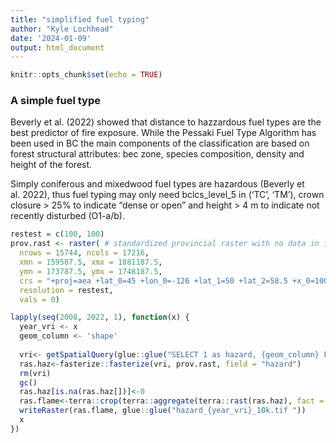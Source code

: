 ```yaml
---
title: "simplified fuel typing"
author: "Kyle Lochhead"
date: '2024-01-09'
output: html_document
---
```


```r
knitr::opts_chunk$set(echo = TRUE)
```

### A simple fuel type
Beverly et al. (2022) showed that distance to hazzardous fuel types are the best predictor of fire exposure. While the Pessaki Fuel Type Algorithm has been used in BC the main components of the classification are based on forest structural attributes: bec zone, species composition, density and height of the forest.

Simply coniferous and mixedwood fuel types are hazardous (Beverly et al. 2022), thus fuel typing may only need  bclcs_level_5 in ('TC', 'TM'), crown closure > 25% to indicate "dense or open" and height > 4 m to indicate not recently disturbed (O1-a/b).

```r
restest = c(100, 100)
prov.rast <- raster( # standardized provincial raster with no data in it
  nrows = 15744, ncols = 17216,
  xmn = 159587.5, xmx = 1881187.5,
  ymn = 173787.5, ymx = 1748187.5,
  crs = "+proj=aea +lat_0=45 +lon_0=-126 +lat_1=50 +lat_2=58.5 +x_0=1000000 +y_0=0 +datum=NAD83 +units=m +no_defs",
  resolution = restest,
  vals = 0)

lapply(seq(2008, 2022, 1), function(x) {
  year_vri <- x
  geom_column <- 'shape'
  
  vri<- getSpatialQuery(glue::glue("SELECT 1 as hazard, {geom_column} FROM vri.veg_comp_lyr_r1_poly{year_vri} where proj_height_1 >=4 and crown_closure >= 25 and bclcs_level_4 in ('TM', 'TC');"))
  ras.haz<-fasterize::fasterize(vri, prov.rast, field = "hazard")
  rm(vri)
  gc()
  ras.haz[is.na(ras.haz[])]<-0
  ras.flame<-terra::crop(terra::aggregate(terra::rast(ras.haz), fact = 100, fun = sum ),prov.rast)
  writeRaster(ras.flame, glue::glue("hazard_{year_vri}_10k.tif "))
  x
})

```

